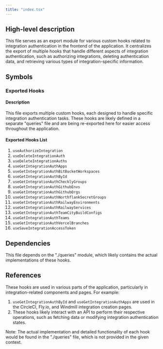 ```yaml
---
title: "index.tsx"
---
```


## High-level description
This file serves as an export module for various custom hooks related to integration authentication in the frontend of the application. It centralizes the export of multiple hooks that handle different aspects of integration authentication, such as authorizing integrations, deleting authentication data, and retrieving various types of integration-specific information.

## Symbols

### Exported Hooks
#### Description
This file exports multiple custom hooks, each designed to handle specific integration authentication tasks. These hooks are likely defined in a separate "queries" file and are being re-exported here for easier access throughout the application.

#### Exported Hooks List
1. `useAuthorizeIntegration`
2. `useDeleteIntegrationAuth`
3. `useDeleteIntegrationAuths`
4. `useGetIntegrationAuthApps`
5. `useGetIntegrationAuthBitBucketWorkspaces`
6. `useGetIntegrationAuthById`
7. `useGetIntegrationAuthChecklyGroups`
8. `useGetIntegrationAuthGithubEnvs`
9. `useGetIntegrationAuthGithubOrgs`
10. `useGetIntegrationAuthNorthflankSecretGroups`
11. `useGetIntegrationAuthRailwayEnvironments`
12. `useGetIntegrationAuthRailwayServices`
13. `useGetIntegrationAuthTeamCityBuildConfigs`
14. `useGetIntegrationAuthTeams`
15. `useGetIntegrationAuthVercelBranches`
16. `useSaveIntegrationAccessToken`

## Dependencies
This file depends on the "./queries" module, which likely contains the actual implementations of these hooks.

## References
These hooks are used in various parts of the application, particularly in integration-related components and pages. For example:

1. `useGetIntegrationAuthById` and `useGetIntegrationAuthApps` are used in the CircleCI, Fly.io, and Windmill integration creation pages.
2. These hooks likely interact with an API to perform their respective operations, such as fetching data or modifying integration authentication states.

Note: The actual implementation and detailed functionality of each hook would be found in the "./queries" file, which is not provided in the given context.